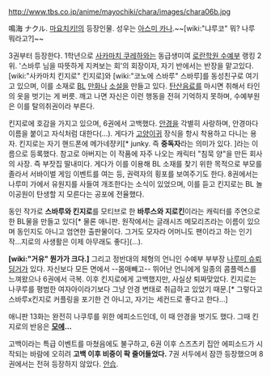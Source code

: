 http://www.tbs.co.jp/anime/mayochiki/chara/images/chara06b.jpg

鳴海 ナクル. [[마요치키!]]의 등장인물. 성우는 [[아스미 카나]].~~[wiki:"냐루코" 뭐? 나루 뭐라고?]~~

3권부터 등장한다. 1학년으로 [[사카마치 쿠레하]]와는 동급생미여 [[로란학원 수예부]] 랭킹 2위. '스바루 님을 따뜻하게 지켜보는 회'의 회장이자, 자기 반에서는 반장을 맡고있다. [wiki:"사카마치 킨지로" 킨지로]와 [wiki:"코노에 스바루" 스바루]를 동성친구로 여기고 있으며, 이를 소재로 [[BL]] [[만화]]나 [[소설]]을 만들고 있다. [[탄산음료]]를 마시면 취해서 타인의 옷을 벗기는 게 버릇. 깨고 나면 자신은 이런 행동을 전혀 기억하지 못하며, 수예부원은 이를 탈의취권이라 부른다.

킨지로에 호감을 가지고 있으며, 6권에서 고백했다. [[안경]]을 각별히 사랑하며, 안경마다 이름을 붙이고 자식처럼 대한다(…). 게다가 [[고양이귀]] 장식을 항시 착용하고 다니는 용자. 킨지로는 자기 핸드폰에 메가네쟝키[* junky. 즉 '''중독자'''라는 의미가 있다. ]라는 이름으로 등록했다. 참고로 아버지는 이 작품에 자주 나오는 캐릭터 "침묵 양"을 만든 회사의 사장. 즉 부잣집 딸내미다. 게다가 이를 이용해 BL 소재를 찾기 위한 목적으로 부모를 졸라서 서바이벌 게임 이벤트를 여는 등, 권력자의 횡포를 보여주기도 한다. 8권에서는 나루미 가에서 유원지를 사들여 개조한다는 소식이 있었으며, 이를 듣고 킨지로는 BL 놀이공원이 탄생할 지 모른다는 공포에 전율했다.

동인 작가로 '''스바루와 킨지로'''를 모티브로 한 '''바루스와 지로킨'''이라는 캐릭터를 주연으로 한 BL물을 만들고 있다[* 물론 애니판. 원작에서는 글래시즈 메모리즈라는 이름이 있으며 동인지도 아니고 엄연한 출판물이다. 그거도 모자라 어머니도 팬이라고 하는 인기작…지로의 사생활은 이제 아무래도 좋다](…).

'''[wiki:"거유" 뭔가가 크다.]''' 그리고 정반대의 체형의 언니인 수예부 부부장 [[나루미 슈뢰딩거]]가 있다. 자신보다 모든 면에서 --몸매빼고-- 뛰어난 언니에게 일종의 콤플렉스를 느껴왔으나 6권에서 극복. 이후 킨지로에게 고백했지만, 사실상 퇴짜맞았다. 킨지로는 나쿠루를 평범한 여자아이라기보다 그냥 안경 변태로 취급하고 있었기 때문.[* 그렇다고 스바루x킨지로 커플링을 포기한 건 아니고, 자기는 세컨드로 좋다고 한다…]

애니판 13화는 완전히 나쿠루를 위한 에피소드인데, 이 때 안경을 벗기도 했다. 그때 킨지로의 반응은 '''[[모에]]…'''

고백이라는 특급 이벤트를 마쳤음에도 불구하고, 6권 이후 스즈츠키 집안 에피소드가 시작되는 바람에 오히려 '''고백 이후 비중이 팍 줄어들었다.''' 7권 서두에서 잠깐 등장했으며 8권에서는 전혀 등장하지 않았다. [[안습]].
